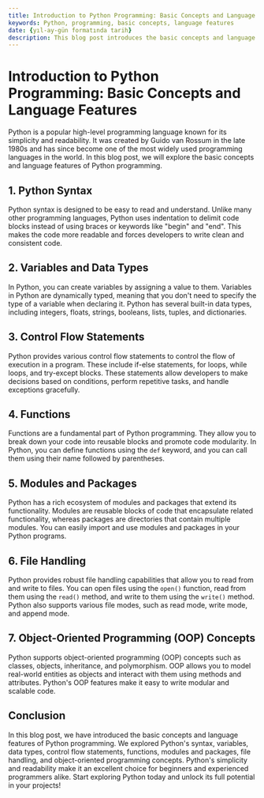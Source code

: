 ```yaml
---
title: Introduction to Python Programming: Basic Concepts and Language Features
keywords: Python, programming, basic concepts, language features
date: {yıl-ay-gün formatında tarih}
description: This blog post introduces the basic concepts and language features of Python programming.
---
```


# Introduction to Python Programming: Basic Concepts and Language Features

Python is a popular high-level programming language known for its simplicity and readability. It was created by Guido van Rossum in the late 1980s and has since become one of the most widely used programming languages in the world. In this blog post, we will explore the basic concepts and language features of Python programming.

## 1. Python Syntax

Python syntax is designed to be easy to read and understand. Unlike many other programming languages, Python uses indentation to delimit code blocks instead of using braces or keywords like "begin" and "end". This makes the code more readable and forces developers to write clean and consistent code.

## 2. Variables and Data Types

In Python, you can create variables by assigning a value to them. Variables in Python are dynamically typed, meaning that you don't need to specify the type of a variable when declaring it. Python has several built-in data types, including integers, floats, strings, booleans, lists, tuples, and dictionaries.

## 3. Control Flow Statements

Python provides various control flow statements to control the flow of execution in a program. These include if-else statements, for loops, while loops, and try-except blocks. These statements allow developers to make decisions based on conditions, perform repetitive tasks, and handle exceptions gracefully.

## 4. Functions

Functions are a fundamental part of Python programming. They allow you to break down your code into reusable blocks and promote code modularity. In Python, you can define functions using the `def` keyword, and you can call them using their name followed by parentheses.

## 5. Modules and Packages

Python has a rich ecosystem of modules and packages that extend its functionality. Modules are reusable blocks of code that encapsulate related functionality, whereas packages are directories that contain multiple modules. You can easily import and use modules and packages in your Python programs.

## 6. File Handling

Python provides robust file handling capabilities that allow you to read from and write to files. You can open files using the `open()` function, read from them using the `read()` method, and write to them using the `write()` method. Python also supports various file modes, such as read mode, write mode, and append mode.

## 7. Object-Oriented Programming (OOP) Concepts

Python supports object-oriented programming (OOP) concepts such as classes, objects, inheritance, and polymorphism. OOP allows you to model real-world entities as objects and interact with them using methods and attributes. Python's OOP features make it easy to write modular and scalable code.

## Conclusion

In this blog post, we have introduced the basic concepts and language features of Python programming. We explored Python's syntax, variables, data types, control flow statements, functions, modules and packages, file handling, and object-oriented programming concepts. Python's simplicity and readability make it an excellent choice for beginners and experienced programmers alike. Start exploring Python today and unlock its full potential in your projects!